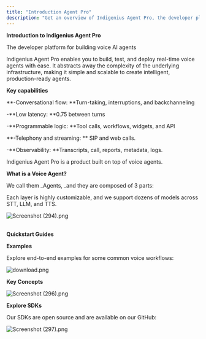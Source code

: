 ```yaml
---
title: "Introduction Agent Pro"
description: "Get an overview of Indigenius Agent Pro, the developer platform for building real-time, multilingual voice AI agents with ease. "
---
```


**Introduction to Indigenius Agent Pro**

The developer platform for building voice AI agents

Indigenius Agent Pro enables you to build, test, and deploy real-time voice agents with ease. It abstracts away the complexity of the underlying infrastructure, making it simple and scalable to create intelligent, production-ready agents.

**Key capabilities**

\*\*-Conversational flow: \*\*Turn-taking, interruptions, and backchanneling

-\*\*Low latency: \*\*0.75 between turns

-\*\*Programmable logic: \*\*Tool calls, workflows, widgets, and API

\*\*-Telephony and streaming: \*\* SIP and web calls.

-\*\*Observability: \*\*Transcripts, call, reports, metadata, logs.

Indigenius Agent Pro is a product built on top of voice agents.

**What is a Voice Agent?**

We call them \_Agents, \_and they are composed of 3 parts:

Each layer is highly customizable, and we support dozens of models across STT, LLM, and TTS.

![Screenshot (294).png](/images/Screenshot\(294\).png)

\
**Quickstart Guides**

**Examples**

Explore end-to-end examples for some common voice workflows:

![download.png](/images/download.png)

**Key Concepts**

![Screenshot (296).png](/images/Screenshot\(296\).png)

**Explore SDKs**

Our SDKs are open source and are available on our GitHub:

![Screenshot (297).png](/images/Screenshot\(297\).png)